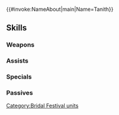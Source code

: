 {{#invoke:NameAbout|main|Name=Tanith}}{{HeroPage Tabs}}
{{Hero Infobox
|Name=Tanith
|Title=Forthright Heart
|GrowthModifier=Gen 3
|WeaponType=Blue Lance
|Origin=Fire Emblem: Path of Radiance
|Gender=Female
|MoveType=Flying
|actorJP=中恵光城
|actorEN=Katelyn Gault
|artist=まっつん！
|additionDate=May 21, 2019
|releaseDate=May 21, 2019
|TagID=花嫁タニス
|InternalID=379
|Properties=special,specRate_202302
|cv1=8
|cv2=900300
|description=Deputy commander of Begnion's Holy Guard. Left with no choice, she joins the bridal festival. Appears in Fire Emblem: Path of Radiance.
}}
{{Stats Page
|Lv1HP=18|Lv1ATK=8|Lv1SPD=10|Lv1DEF=7|Lv1RES=4
|GRHP=45|GRATK=60|GRSPD=60|GRDEF=60|GRRES=40
}}
==Skills==
===Weapons===
{{Weapons Table
|weapon1=Iron Lance
|weapon1Default=1
|weapon1Unlock=1
|weapon2=Steel Lance
|weapon2Default=3
|weapon2Unlock=2
|weapon3=Lofty Blossoms
|weapon3Default=4
|weapon3Unlock=3
|weapon4=Lofty Blossoms+
|weapon4Default=5
|weapon4Unlock=5
}}
===Assists===
{{Assists Table
|assist1=Harsh Command
|assist1Default=4
|assist1Unlock=3
|assist2=Harsh Command+
|assist2Default=
|assist2Unlock=5
}}
===Specials===
{{Specials Table
}}
===Passives===
{{Passives Table
|passiveA1=Darting Blow 1
|passiveA2=Swift Sparrow 1
|passiveA3=Swift Sparrow 2
|passiveA1Unlock=3
|passiveA2Unlock=4
|passiveA3Unlock=5
|passiveB1=Chill Atk 1
|passiveB2=Chill Atk 2
|passiveB3=Chill Atk 3
|passiveB1Unlock=3
|passiveB2Unlock=4
|passiveB3Unlock=5
|passiveC1=Fortify Def 1
|passiveC2=Fortify Def 2
|passiveC3=Fortify Fliers
|passiveC1Unlock=1
|passiveC2Unlock=2
|passiveC3Unlock=4
}}
{{Heroes Navbox}}
[[Category:Bridal Festival units]]